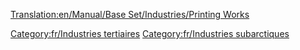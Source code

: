 [[Translation:en/Manual/Base Set/Industries/Printing Works]]

{{fr/Industries|image=en/Printworks.png
|nom=Imprimerie
|climats=[[fr/Manual/Climat#Subarctique|Subarctique]].
|accepte=[[fr/Manual/Base Set/Cargos/Papier|Papier]]
|produit=[[fr/Manual/Base Set/Cargos/Marchandises|Marchandises]]
|notes=Absent sous les autres [[fr/Manual/Climat|climats]].
}}
[[Category:fr/Industries tertiaires]]
[[Category:fr/Industries subarctiques]]